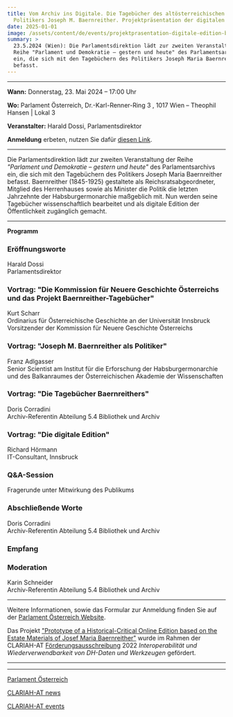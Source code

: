 ```yaml
---
title: Vom Archiv ins Digitale. Die Tagebücher des altösterreichischen
  Politikers Joseph M. Baernreither. Projektpräsentation der digitalen Edition.
date: 2025-01-01
image: /assets/content/de/events/projektprasentation-digitale-edition-baernreither/image.png
summary: >
  23.5.2024 (Wien): Die Parlamentsdirektion lädt zur zweiten Veranstaltung der
  Reihe "Parlament und Demokratie – gestern und heute" des Parlamentsarchivs
  ein, die sich mit den Tagebüchern des Politikers Joseph Maria Baernreither
  befasst.
---
```


***

**Wann:** Donnerstag, 23. Mai 2024 – 17:00 Uhr

**Wo:** Parlament Österreich, Dr.-Karl-Renner-Ring 3 , 1017 Wien – Theophil Hansen | Lokal 3

**Veranstalter:** Harald Dossi, Parlamentsdirektor

**Anmeldung** erbeten, nutzen Sie dafür [diesen Link](https://www.parlament.gv.at/erleben/veranstaltungen/F516DFB84B9051ED85B89CDC3A8AB7F5?selectedtab=anmeldung).

***

Die Parlamentsdirektion lädt zur zweiten Veranstaltung der Reihe *"Parlament und Demokratie – gestern und heute"* des Parlamentsarchivs ein, die sich mit den Tagebüchern des Politikers Joseph Maria Baernreither befasst. Baernreither (1845-1925) gestaltete als Reichsratsabgeordneter, Mitglied des Herrenhauses sowie als Minister die Politik die letzten Jahrzehnte der Habsburgermonarchie maßgeblich mit. Nun werden seine Tagebücher wissenschaftlich bearbeitet und als digitale Edition der Öffentlichkeit zugänglich gemacht.

***

**Programm**

### Eröffnungsworte

Harald Dossi\
Parlamentsdirektor

### Vortrag: "Die Kommission für Neuere Geschichte Österreichs und das Projekt Baernreither-Tagebücher"

Kurt Scharr\
Ordinarius für Österreichische Geschichte an der Universität Innsbruck\
Vorsitzender der Kommission für Neuere Geschichte Österreichs

### Vortrag: "Joseph M. Baernreither als Politiker"

Franz Adlgasser\
Senior Scientist am Institut für die Erforschung der Habsburgermonarchie und des Balkanraumes der Österreichischen Akademie der Wissenschaften

### Vortrag: "Die Tagebücher Baernreithers"

Doris Corradini\
Archiv-Referentin Abteilung 5.4 Bibliothek und Archiv

### Vortrag: "Die digitale Edition"

Richard Hörmann\
IT-Consultant, Innsbruck

### Q\&A-Session

Fragerunde unter Mitwirkung des Publikums

### Abschließende Worte

Doris Corradini\
Archiv-Referentin Abteilung 5.4 Bibliothek und Archiv

### Empfang

### Moderation

Karin Schneider\
Archiv-Referentin Abteilung 5.4 Bibliothek und Archiv

***

Weitere Informationen, sowie das Formular zur Anmeldung finden Sie auf der [Parlament Österreich Website](https://www.parlament.gv.at/erleben/veranstaltungen/F516DFB84B9051ED85B89CDC3A8AB7F5?selectedtab=inhalt).

Das Projekt ["Prototype of a Historical-Critical Online Edition based on the Estate Materials of Josef Maria Baernreither"](https://clariah.at/online-edition-baernreither/) wurde im Rahmen der CLARIAH-AT [Förderungsausschreibung](https://clariah.at/de/projektforderungen/) 2022 *Interoperabilität und Wiederverwendbarkeit von DH-Daten und Werkzeugen* gefördert.

***

***

[Parlament Österreich](https://www.parlament.gv.at/erleben/veranstaltungen/F516DFB84B9051ED85B89CDC3A8AB7F5?selectedtab=inhalt)

[CLARIAH-AT news](https://clariah.at/de/aktuelles/)

[CLARIAH-AT events](https://clariah.at/de/veranstaltungen/)
